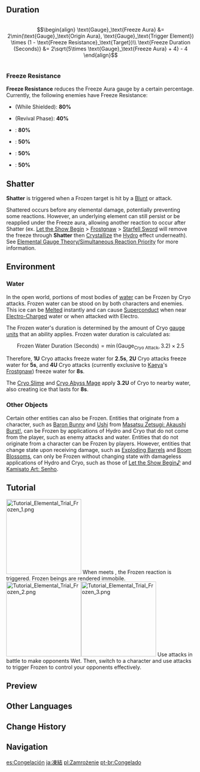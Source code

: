 {{For|Elemental Reactions in [[Genius Invokation TCG]]|Genius Invokation TCG/Rules#Elemental Reactions}}
{{See also|Elemental Gauge Theory}}
{{Terminology Infobox
|image        = Reaction Frozen.png
|caption      = Elements that trigger the Frozen reaction (Hydro and Cryo)
|type         = Elemental Reactions
|type2        = Combat
|type3        = Game Systems
}}
{{Elemental Reaction Intro|element1=Cryo|element2=Hydro}}

==Duration==
{{Main|Elemental Gauge Theory/Advanced Aura Mechanics#Frozen}}
<div style="overflow-x:auto;">
:<math>\begin{align}
\text{Gauge}_\text{Freeze Aura} &= 2\min(\text{Gauge}_\text{Origin Aura}, \text{Gauge}_\text{Trigger Element}) \times (1 - \text{Freeze Resistance}_\text{Target})\\
\text{Freeze Duration (Seconds)} &= 2\sqrt{5\times \text{Gauge}_\text{Freeze Aura} + 4} - 4
\end{align}</math>
</div>

===Freeze Resistance===
'''Freeze Resistance''' reduces the Freeze Aura gauge by a certain percentage. Currently, the following enemies have Freeze Resistance:
* {{Enemy|Abyss Herald: Wicked Torrents}} (While Shielded): '''80%'''
* {{Enemy|Hydro Hypostasis|text=Hydro Hypostasis Summon}} (Revival Phase): '''40%'''
* {{Enemy|Canine Bunshin}}: '''80%'''
* {{Enemy|Consecrated Flying Serpent}}: '''50%'''
* {{Enemy|Consecrated Red Vulture}}: '''50%'''
* {{Enemy|Consecrated Scorpion}}: '''50%'''

==Shatter==
{{main|Damage#Transformative Reaction Damage}}
'''Shatter''' is triggered when a Frozen target is hit by a [[Blunt Attack|Blunt]] or {{Geo}} attack.

Shattered occurs before any elemental damage, potentially preventing some reactions. However, an underlying element can still persist or be reapplied under the Freeze aura, allowing another reaction to occur after Shatter (ex. [[Let the Show Begin]] > [[Frostgnaw]] > [[Starfell Sword]] will remove the freeze through '''Shatter''' then [[Crystallize]] the [[Hydro]] effect underneath). See [[Elemental Gauge Theory/Simultaneous Reaction Priority]] for more information.

{{Transformative Reaction Damage|Shatter}}

==Environment==
===Water===
In the open world, portions of most bodies of [[water]] can be Frozen by Cryo attacks. Frozen water can be stood on by both characters and enemies. This ice can be [[Melt]]ed instantly and can cause [[Superconduct]] when near [[Electro-Charged]] water or when attacked with Electro.

The Frozen water's duration is determined by the amount of Cryo [[gauge unit]]s that an ability applies. Frozen water duration is calculated as:
:<math>\text{Frozen Water Duration (Seconds)} = \min(\text{Gauge}_\text{Cryo Attack}, 3.2) \times 2.5</math>

Therefore, '''1U''' Cryo attacks freeze water for '''2.5s''', '''2U''' Cryo attacks freeze water for '''5s''', and '''4U''' Cryo attacks (currently exclusive to [[Kaeya]]'s [[Frostgnaw]]) freeze water for '''8s'''.

The [[Cryo Slime]] and [[Cryo Abyss Mage]] apply '''3.2U''' of Cryo to nearby water, also creating ice that lasts for '''8s'''.

===Other Objects===
Certain other entities can also be Frozen. Entities that originate from a character, such as [[Baron Bunny]] and [[Ushi]] from [[Masatsu Zetsugi: Akaushi Burst!]], can be Frozen by applications of Hydro and Cryo that do not come from the player, such as enemy attacks and water. Entities that do not originate from a character can be Frozen by players. However, entities that change state upon receiving damage, such as [[Exploding Barrel]]s and [[Boom Blossom]]s, can only be Frozen without changing state with damageless applications of Hydro and Cryo, such as those of [[Let the Show Begin♪]] and [[Kamisato Art: Senho]].

==Tutorial==
{{See also|Elemental Trial}}
[[File:Tutorial Elemental Trial Frozen 1.png|200px|thumb|left]]
When {{Cryo}} meets {{Hydro}}, the Frozen reaction is triggered. Frozen beings are rendered immobile.
[[File:Tutorial Elemental Trial Frozen 2.png|200px|thumb|left]][[File:Tutorial Elemental Trial Frozen 3.png|200px|thumb|left]]
Use {{Hydro}} attacks in battle to make opponents Wet. Then, switch to a {{Cryo}} character and use {{Cryo}} attacks to trigger Frozen to control your opponents effectively.
{{Clr}}

==Preview==
{{Preview
|file1=Status Frozen Player
|caption1=A character getting Frozen

|file2=Status Frozen Enemy
|caption2=An enemy getting Frozen

|file3=Status Shattered Enemy
|caption3=An enemy getting Frozen then Shattered
}}

==Other Languages==
{{Flex|
===Frozen===
{{Other Languages
|en      = Frozen
|zhs     = 冻结
|zhs_rm  = Dòngjié
|zht     = 凍結
|zht_rm  = Dòngjié
|zh_tl   = Freeze
|ja      = 凍結
|ja_rm   = Touketsu
|ja_tl   = Freezing
|ko      = 빙결
|ko_rm   = Binggyeol
|ko_tl   = Frozen
|es      = Congelado
|es_tl   = Frozen
|fr      = Gel
|fr_tl   = Freeze
|ru      = Заморозка
|ru_tl   = Freezing
|th      = แช่แข็ง
|th_rm   = Chae Khaeng
|th_tl   = Frozen
|vi      = Đóng Băng
|vi_tl   = Freeze
|de      = Gefroren
|de_tl   = Frozen
|id      = Frozen
|pt      = Congelado
|pt_tl   = Frozen
|tr      = Donma
|tr_tl   = Freeze
|it      = Congelamento
|it_tl   = Freezing
}}
|
===Shatter===
{{Other Languages
|en      = Shatter
|zhs     = 碎冰
|zhs_rm  = Suìbīng
|zht     = 碎冰
|zht_rm  = Suìbīng
|zh_tl   = 
|ja      = 氷砕き
|ja_rm   = Koori Kudaki{{Assumed}}
|ja_tl   = Ice-Shattering
|ko      = 쇄빙
|ko_rm   = Swaebing
|ko_tl   = Ice Break
|es      = Rompehielo
|es_tl   = Ice Breaker
|fr      = Brise-glace
|fr_tl   = Ice Break
|ru      = Разбит
|ru_tl   = Shattered
|th      = น้ำแข็งแตก
|th_rm   = 
|th_tl   = 
|vi      = Phá Băng
|vi_tl   = 
|de      = Eisbrecher
|de_tl   = Ice Breaker
|id      = Shatter
|pt      = Quebrar Gelo
|pt_tl   = 
|tr      = Tuzla Buz
|tr_tl   = 
|it      = Rompigelo
|it_tl   = Frostbreak
}}
}}

==Change History==
{{Change History|1.0}}

==Navigation==
{{Element Navbox}}

[[es:Congelación]]
[[ja:凍結]]
[[pl:Zamrożenie]]
[[pt-br:Congelado]]